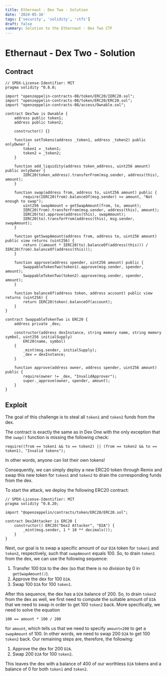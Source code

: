 ```yaml
---
title: Ethernaut - Dex Two - Solution
date: '2024-05-16'
tags: ['security', 'solidity', 'ctfs']
draft: false
summary: Solution to the Ethernaut - Dex Two CTF
---
```


# Ethernaut - Dex Two - Solution

## Contract

```solidity
// SPDX-License-Identifier: MIT
pragma solidity ^0.8.0;

import "openzeppelin-contracts-08/token/ERC20/IERC20.sol";
import "openzeppelin-contracts-08/token/ERC20/ERC20.sol";
import "openzeppelin-contracts-08/access/Ownable.sol";

contract DexTwo is Ownable {
    address public token1;
    address public token2;

    constructor() {}

    function setTokens(address _token1, address _token2) public onlyOwner {
        token1 = _token1;
        token2 = _token2;
    }

    function add_liquidity(address token_address, uint256 amount) public onlyOwner {
        IERC20(token_address).transferFrom(msg.sender, address(this), amount);
    }

    function swap(address from, address to, uint256 amount) public {
        require(IERC20(from).balanceOf(msg.sender) >= amount, "Not enough to swap");
        uint256 swapAmount = getSwapAmount(from, to, amount);
        IERC20(from).transferFrom(msg.sender, address(this), amount);
        IERC20(to).approve(address(this), swapAmount);
        IERC20(to).transferFrom(address(this), msg.sender, swapAmount);
    }

    function getSwapAmount(address from, address to, uint256 amount) public view returns (uint256) {
        return ((amount * IERC20(to).balanceOf(address(this))) / IERC20(from).balanceOf(address(this)));
    }

    function approve(address spender, uint256 amount) public {
        SwappableTokenTwo(token1).approve(msg.sender, spender, amount);
        SwappableTokenTwo(token2).approve(msg.sender, spender, amount);
    }

    function balanceOf(address token, address account) public view returns (uint256) {
        return IERC20(token).balanceOf(account);
    }
}

contract SwappableTokenTwo is ERC20 {
    address private _dex;

    constructor(address dexInstance, string memory name, string memory symbol, uint256 initialSupply)
        ERC20(name, symbol)
    {
        _mint(msg.sender, initialSupply);
        _dex = dexInstance;
    }

    function approve(address owner, address spender, uint256 amount) public {
        require(owner != _dex, "InvalidApprover");
        super._approve(owner, spender, amount);
    }
}
```

## Exploit

The goal of this challenge is to steal all `token1` and `token2` funds from the dex.

The contract is exactly the same as in Dex One with the only exception that the `swap()` function is missing the following check:

```solidity
require((from == token1 && to == token2) || (from == token2 && to == token1), "Invalid tokens");
```

In other words, anyone can list their own tokens!

Consequently, we can simply deploy a new ERC20 token through Remix and swap this new token for `token1` and `token2` to drain the corresponding funds from the dex.

To start the attack, we deploy the following ERC20 contract:

```solidity
// SPDX-License-Identifier: MIT
pragma solidity ^0.8.20;

import "@openzeppelin/contracts/token/ERC20/ERC20.sol";

contract Dex2Attacker is ERC20 {
    constructor() ERC20("Dex2 Attacker", "D2A") {
        _mint(msg.sender, 1 * 10 ** decimals());
    }
}
```

Next, our goal is to swap a specific amount of our `D2A` token for `token1` and `token2`, respectively, such that `swapAmount` equals 100.
So, to drain `token1` from the dex, we can use the following sequence:

1. Transfer 100 `D2A` to the dex (so that there is no division by 0 in `getSwapAmount()`).
2. Approve the dex for 100 `D2A`.
3. Swap 100 `D2A` for 100 `token1`.

After this sequence, the dex has a `D2A` balance of 200. 
So, to drain `token2` from the dex as well, we first need to compute the suitable amount of `D2A` that we need to swap in order to get 100 `token2` back.
More specifically, we need to solve the equation

```solidity
100 == amount * 100 / 200
```

for `amount`, which tells us that we need to specify `amount=200` to get a `swapAmount` of 100.
In other words, we need to swap 200 `D2A` to get 100 `token2` back. 
Our remaining steps are, therefore, the following:

1. Approve the dex for 200 `D2A`.
2. Swap 200 `D2A` for 100 `token2`.

This leaves the dex with a balance of 400 of our worthless `D2A` tokens and a balance of 0 for both `token1` and `token2`.